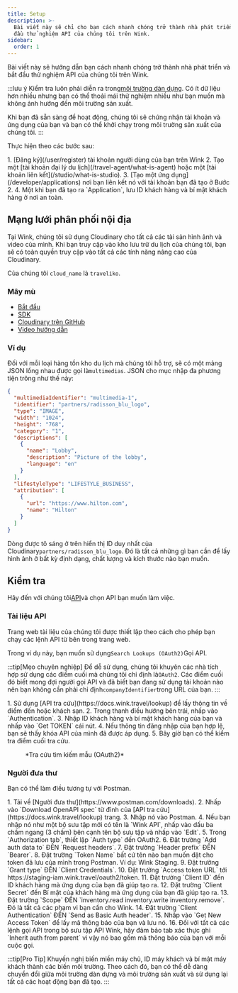 ```yaml
---
title: Setup
description: >-
  Bài viết này sẽ chỉ cho bạn cách nhanh chóng trở thành nhà phát triển và bắt
  đầu thử nghiệm API của chúng tôi trên Wink.
sidebar:
  order: 1
---
```


Bài viết này sẽ hướng dẫn bạn cách nhanh chóng trở thành nhà phát triển và bắt đầu thử nghiệm API của chúng tôi trên Wink.

:::lưu ý
Kiểm tra luôn phải diễn ra trong[môi trường dàn dựng](/getting-started/environments). Có ít dữ liệu hơn nhiều nhưng bạn có thể thoải mái thử nghiệm nhiều như bạn muốn mà không ảnh hưởng đến môi trường sản xuất.

Khi bạn đã sẵn sàng để hoạt động, chúng tôi sẽ chứng nhận tài khoản và ứng dụng của bạn và bạn có thể khởi chạy trong môi trường sản xuất của chúng tôi.
:::

Thực hiện theo các bước sau:

<Steps>
  1. [Đăng ký](/user/register) tài khoản người dùng của bạn trên Wink
  2. Tạo một [tài khoản đại lý du lịch](/travel-agent/what-is-agent) hoặc một [tài khoản liên kết](/studio/what-is-studio).
  3. [Tạo một ứng dụng](/developer/applications) nơi bạn liên kết nó với tài khoản bạn đã tạo ở Bước 2.
  4. Một khi bạn đã tạo ra `Application`, lưu ID khách hàng và bí mật khách hàng ở nơi an toàn.
</Steps>


## Mạng lưới phân phối nội địa

Tại Wink, chúng tôi sử dụng Cloudinary cho tất cả các tài sản hình ảnh và video của mình. Khi bạn truy cập vào kho lưu trữ du lịch của chúng tôi, bạn sẽ có toàn quyền truy cập vào tất cả các tính năng nâng cao của Cloudinary.

Của chúng tôi `cloud_name` là  `traveliko`.

### Mây mù

* [Bắt đầu](https://cloudinary.com/documentation/dev_kickstart)
* [SDK](https://cloudinary.com/documentation/cloudinary_sdks)
* [Cloudinary trên GitHub](https://github.com/cloudinary)
* [Video hướng dẫn](https://cloudinary.com/documentation/cloudinary_sdks_tutorials)

### Ví dụ

Đối với mỗi loại hàng tồn kho du lịch mà chúng tôi hỗ trợ, sẽ có một mảng JSON lồng nhau được gọi là`multimedias`. JSON cho mục nhập đa phương tiện trông như thế này:

```json {3}
{
  "multimediaIdentifier": "multimedia-1",
  "identifier": "partners/radisson_blu_logo",
  "type": "IMAGE",
  "width": "1024",
  "height": "768",
  "category": "1",
  "descriptions": [
    {
      "name": "Lobby",
      "description": "Picture of the lobby",
      "language": "en"
    }
  ],
  "lifestyleType": "LIFESTYLE_BUSINESS",
  "attribution": [
    {
      "url": "https://www.hilton.com",
      "name": "Hilton"
    }
  ]
}
```

Dòng được tô sáng ở trên hiển thị ID duy nhất của Cloudinary`partners/radisson_blu_logo`. Đó là tất cả những gì bạn cần để lấy hình ảnh ở bất kỳ định dạng, chất lượng và kích thước nào bạn muốn.

## Kiểm tra

Hãy đến với chúng tôi[API](/developer/apis)và chọn API bạn muốn làm việc.

### Tài liệu API

Trang web tài liệu của chúng tôi được thiết lập theo cách cho phép bạn chạy các lệnh API từ bên trong trang web.

Trong ví dụ này, bạn muốn sử dụng`Search Lookups (OAuth2)`Gọi API.

:::tip\[Mẹo chuyên nghiệp]
Để dễ sử dụng, chúng tôi khuyên các nhà tích hợp sử dụng các điểm cuối mà chúng tôi chỉ định là`OAuth2`. Các điểm cuối đó biết mong đợi người gọi API và đã biết bạn đang sử dụng tài khoản nào nên bạn không cần phải chỉ định`companyIdentifier`trong URL của bạn.
:::

<Steps>
  1. Sử dụng [API tra cứu](https://docs.wink.travel/lookup) để lấy thông tin về điểm đến hoặc khách sạn.
  2. Trong thanh điều hướng bên trái, nhấp vào `Authentication`.
  3. Nhập ID khách hàng và bí mật khách hàng của bạn và nhấp vào `Get TOKEN` cái nút.
  4. Nếu thông tin đăng nhập của bạn hợp lệ, bạn sẽ thấy khóa API của mình đã được áp dụng.
  5. Bây giờ bạn có thể kiểm tra điểm cuối tra cứu.
</Steps>


<figure>
  <CloudinaryImage width="700" height="265" resize="scale" quality="best" alt="Điểm cuối API tra cứu" src="academy/lookup-api-call" errorImage="noimage_opaque_nyrtl0.png" />

  <figcaption>*Tra cứu tìm kiếm mẫu (OAuth2)*</figcaption>
</figure>


### Người đưa thư

Bạn có thể làm điều tương tự với Postman.

<Steps>
  1. Tải về [Người đưa thư](https://www.postman.com/downloads).
  2. Nhấp vào `Download OpenAPI spec` từ đỉnh của [API tra cứu](https://docs.wink.travel/lookup) trang.
  3. Nhập nó vào Postman.
  4. Nếu bạn nhập nó như một bộ sưu tập mới có tên là `Wink API`, nhấp vào dấu ba chấm ngang (3 chấm) bên cạnh tên bộ sưu tập và nhấp vào `Edit`.
  5. Trong `Authorization tab`, thiết lập `Auth type` đến OAuth2.
  6. Đặt trường `Add auth data to` ĐẾN `Request headers`.
  7. Đặt trường `Header prefix` ĐẾN `Bearer`.
  8. Đặt trường `Token Name` bất cứ tên nào bạn muốn đặt cho token đã lưu của mình trong Postman. Ví dụ: Wink Staging.
  9. Đặt trường `Grant type` ĐẾN `Client Credentials`.
  10. Đặt trường `Access token URL` tới https://staging-iam.wink.travel/oauth2/token.
  11. Đặt trường `Client ID` đến ID khách hàng mà ứng dụng của bạn đã giúp tạo ra.
  12. Đặt trường `Client Secret` đến Bí mật của khách hàng mà ứng dụng của bạn đã giúp tạo ra.
  13. Đặt trường `Scope` ĐẾN `inventory.read inventory.write inventory.remove`. Đó là tất cả các phạm vi bạn cần cho Wink.
  14. Đặt trường `Client Authentication` ĐẾN `Send as Basic Auth header`.
  15. Nhấp vào `Get New Access Token` để lấy mã thông báo của bạn và lưu nó.
  16. Đối với tất cả các lệnh gọi API trong bộ sưu tập API Wink, hãy đảm bảo tab xác thực ghi `Inherit auth from parent` vì vậy nó bao gồm mã thông báo của bạn với mỗi cuộc gọi.
</Steps>


:::tip\[Pro Tip]
Khuyến nghị biến miền máy chủ, ID máy khách và bí mật máy khách thành các biến môi trường. Theo cách đó, bạn có thể dễ dàng chuyển đổi giữa môi trường dàn dựng và môi trường sản xuất và sử dụng lại tất cả các hoạt động bạn đã tạo.
:::


